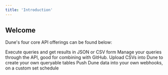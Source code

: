 ```yaml
---
title: 'Introduction'
---
```


## Welcome

Dune's four core API offerings can be found below:

<CardGroup cols={2}>
  <Card
    title="Query Execution and Results"
    icon="cloud-arrow-down"
    href="/api-reference/executions/endpoint/execution-object"
  >
    Execute queries and get results in JSON or CSV form
  </Card>
  <Card
    title="Query Management"
    icon="floppy-disk"
    href="/api-reference/queries/endpoint/query-object"
  >
    Manage your queries through the API, good for combining with GitHub.
  </Card>
  <Card
    title="Data Uploads"
    icon="upload"
    href="/api-reference/tables/endpoint/upload"
  >
    Upload CSVs into Dune to create your own queryable tables
  </Card>
  <Card
    title="Webhooks"
    icon="webhook"
    href="/api-reference/webhooks/webhook"
  >
    Push Dune data into your own webhooks, on a custom set schedule
  </Card>
</CardGroup>
